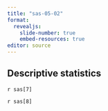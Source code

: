 ```yaml
---
title: "sas-05-02"
format: 
  revealjs:
    slide-number: true
    embed-resources: true
editor: source
---
```


## Descriptive statistics

`r sas[7]`

`r sas[8]`
